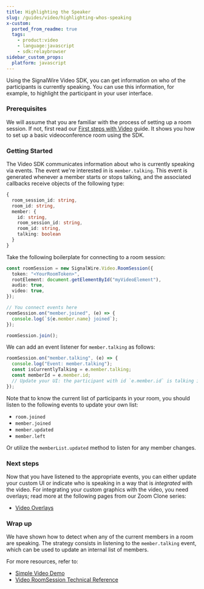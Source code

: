 ```yaml
---
title: Highlighting the Speaker
slug: /guides/video/highlighting-whos-speaking
x-custom:
  ported_from_readme: true
  tags:
    - product:video
    - language:javascript
    - sdk:relaybrowser
sidebar_custom_props:
  platform: javascript
---
```


Using the SignalWire Video SDK, you can get information on who of the participants is currently speaking.
You can use this information, for example, to highlight the participant in your user interface.

### Prerequisites

We will assume that you are familiar with the process of setting up a room session. If not, first read our [First steps with Video](/video/getting-started/video-first-steps) guide. It shows you how to set up a basic videoconference room using the SDK.

### Getting Started

The Video SDK communicates information about who is currently speaking via events. The event we're interested in is `member.talking`. This event is generated whenever a member starts or stops talking, and the associated callbacks receive objects of the following type:

```typescript
{
  room_session_id: string,
  room_id: string,
  member: {
    id: string,
    room_session_id: string,
    room_id: string,
    talking: boolean
  }
}
```

Take the following boilerplate for connecting to a room session:

```typescript
const roomSession = new SignalWire.Video.RoomSession({
  token: "<YourRoomToken>",
  rootElement: document.getElementById("myVideoElement"),
  audio: true,
  video: true,
});

// You connect events here
roomSession.on("member.joined", (e) => {
  console.log(`${e.member.name} joined`);
});

roomSession.join();
```

We can add an event listener for `member.talking` as follows:

```typescript
roomSession.on("member.talking", (e) => {
  console.log("Event: member.talking");
  const isCurrentlyTalking = e.member.talking;
  const memberId = e.member.id;
  // Update your UI: the participant with id `e.member.id` is talking iff e.member.talking == true
});
```

Note that to know the current list of participants in your room, you should listen to the following events to update your own list:

- `room.joined`
- `member.joined`
- `member.updated`
- `member.left`

Or utilize the `memberList.updated` method to listen for any member changes.

### Next steps

Now that you have listened to the appropriate events, you can either update your custom UI or indicate who is speaking in a way that is _integrated_ with the video. For integrating your custom graphics with the video, you need overlays; read more at the following pages from our Zoom Clone series:

- [Video Overlays](/sdks/browser-sdk/guides/video/video-overlays)



### Wrap up

We have shown how to detect when any of the current members in a room are speaking. The strategy consists in listening to the `member.talking` event, which can be used to update an internal list of members.

For more resources, refer to:

- [Simple Video Demo](/video/getting-started/simple-video-demo)
- [Video RoomSession Technical Reference](/sdks/browser-sdk/video/room-session)
